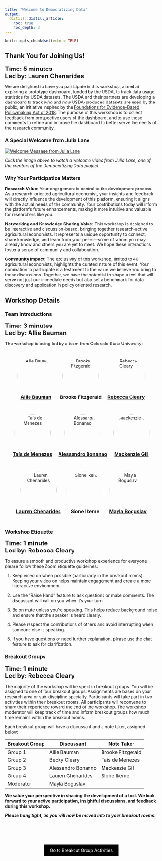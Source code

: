 ```yaml
---
title: "Welcome to Democratizing Data"
output: 
  distill::distill_article:
    toc: true
    toc_depth: 3
---
```


```r
knitr::opts_chunk$set(echo = TRUE)
```

## Thank You for Joining Us!

<span style="font-size: 20px; font-weight: bold;">**Time: 5 minutes**</span> <br>
<span style="font-size: 20px; font-weight: bold;">**Led by: Lauren Chenarides**</span>

We are delighted to have you participate in this workshop, aimed at exploring a prototype dashboard, funded by the USDA, to track data usage statistics for USDA datasets. The USDA and their partners are developing a dashboard to track *who* and *how* USDA-produced datasets are used by the public, an initiative inspired by the [Foundations for Evidence-Based Policymaking Act of 2018](https://www.congress.gov/bill/115th-congress/house-bill/4174). The purpose of this workshop is to collect feedback from prospective users of the dashboard, and to use these comments to refine and improve the dashboard to better serve the needs of the research community.

### A Special Welcome from Julia Lane

[![Welcome Message from Julia Lane](http://via.placeholder.com/640x360)](URL "Welcome Message from Julia Lane")

*Click the image above to watch a welcome video from Julia Lane, one of the creators of the Democratizing Data project.*   

### Why Your Participation Matters

**Research Value**: Your engagement is central to the development process. As a research-oriented agricultural economist, your insights and feedback will directly influence the development of this platform, ensuring it aligns with the actual needs of the community. Your contributions today will inform the platform’s future enhancements, making it more intuitive and valuable for researchers like you.

**Networking and Knowledge Sharing Value**: This workshop is designed to be interactive and discussion-based, bringing together research-active agricultural economists. It represents a unique opportunity to connect, share knowledge, and learn from your peers—some of whom you may already know and others you are yet to meet. We hope these interactions foster a sense of community and collaboration.

**Community Impact**: The exclusivity of this workshop, limited to 40 agricultural economists, highlights the curated nature of this event. Your nomination to participate is a testament to the value we believe you bring to these discussions. Together, we have the potential to shape a tool that will serve not just our immediate needs but also set a benchmark for data discovery and application in policy oriented research.

## Workshop Details

### Team Introductions

<span style="font-size: 20px; font-weight: bold;">**Time: 3 minutes**</span> <br>
<span style="font-size: 20px; font-weight: bold;">**Led by: Allie Bauman**</span>

The workshop is being led by a team from Colorado State University: 

<div style="display: flex; flex-wrap: wrap; justify-content: center;">
<div style="text-align: center; margin: 10px;">
  <img src="images/bauman.jpg" alt="Allie Bauman" style="width: 120px; height: 120px; object-fit: cover; border-radius: 50%;">
  <br>
  <a href="https://scholar.google.com/citations?user=KsJSnW4AAAAJ&hl=en" style="font-size: 16px; font-weight: bold;">Allie Bauman</a>
</div>
<div style="text-align: center; margin: 10px;">
  <img src="path\_to\_rebecca\_cleary\_thumbnail.jpg" alt="Brooke Fitzgerald" style="width: 120px; height: 120px; object-fit: cover; border-radius: 50%;">
  <br>
  <span style="font-size: 16px; font-weight: bold;">Brooke Fitzgerald</span>
</div>
<div style="text-align: center; margin: 10px;">
  <img src="path\_to\_rebecca\_cleary\_thumbnail.jpg" alt="Rebecca Cleary" style="width: 120px; height: 120px; object-fit: cover; border-radius: 50%;">
  <br>
  <a href="https://scholar.google.com/citations?user=5epEG0wAAAAJ&hl=en" style="font-size: 16px; font-weight: bold;">Rebecca Cleary</a>
</div>
<div style="text-align: center; margin: 10px;">
  <img src="images/tais.jpg" alt="Ta&iacute;s de Menezes" style="width: 120px; height: 120px; object-fit: cover; border-radius: 50%;">
  <br>
  <a href="https://scholar.google.com/citations?user=9xUKUroAAAAJ&hl=en&oi=ao" style="font-size: 16px; font-weight: bold;">Ta&iacute;s de Menezes</a>
</div>
<div style="text-align: center; margin: 10px;">
  <img src="path\_to\_alessandro\_bonanno\_thumbnail.jpg" alt="Alessandro Bonanno" style="width: 120px; height: 120px; object-fit: cover; border-radius: 50%;">
  <br>
  <a href="https://scholar.google.com/citations?user=TYjq1G4AAAAJ&hl=en" style="font-size: 16px; font-weight: bold;">Alessandro Bonanno</a>
</div>
<div style="text-align: center; margin: 10px;">
  <img src="images/gill.jpg" alt="Mackenzie Gill" style="width: 120px; height: 120px; object-fit: cover; border-radius: 50%;">
  <br>
  <a href="https://www.linkedin.com/in/mackenzie-gill/" style="font-size: 16px; font-weight: bold;">Mackenzie Gill</a>
</div>
<div style="text-align: center; margin: 10px;">
  <img src="images/lauren.jpg" alt="Lauren Chenarides" style="width: 120px; height: 120px; object-fit: cover; border-radius: 50%;">
  <br>
  <a href="https://www.linkedin.com/in/laurenchenarides/" style="font-size: 16px; font-weight: bold;">Lauren Chenarides</a>
</div>
<div style="text-align: center; margin: 10px;">
  <img src="path\_to\_rebecca\_cleary\_thumbnail.jpg" alt="Sione Ikeme" style="width: 120px; height: 120px; object-fit: cover; border-radius: 50%;">
  <br>
  <span style="font-size: 16px; font-weight: bold;">Sione Ikeme</span>
</div>
<div style="text-align: center; margin: 10px;">
  <img src="images/mayla.jpg" alt="Mayla Boguslav" style="width: 120px; height: 120px; object-fit: cover; border-radius: 50%;">
  <br>
  <a href="https://www.linkedin.com/in/mayla-boguslav-phd-30402239/" style="font-size: 16px; font-weight: bold;">Mayla Boguslav</a>
</div>
</div>

### Workshop Etiquette

<span style="font-size: 20px; font-weight: bold;">**Time: 1 minute**</span> <br>
<span style="font-size: 20px; font-weight: bold;">**Led by: Rebecca Cleary**</span>

To ensure a smooth and productive workshop experience for everyone, please follow these Zoom etiquette guidelines:

1. Keep video on when possible (particularly in the breakout rooms). Keeping your video on helps maintain engagement and create a more interactive environment.

2. Use the "Raise Hand" feature to ask questions or make comments. The discussant will call on you when it's your turn.

3. Be on mute unless you're speaking. This helps reduce background noise and ensure that the speaker is heard clearly.

4. Please respect the contributions of others and avoid interrupting when someone else is speaking.

5. If you have questions or need further explanation, please use the chat feature to ask for clarification.


### Breakout Groups

<span style="font-size: 20px; font-weight: bold;">**Time: 1 minute**</span> <br>
<span style="font-size: 20px; font-weight: bold;">**Led by: Rebecca Cleary**</span>

The majority of the workshop will be spent in breakout groups. You will be assigned to one of four breakout groups. Assignments are based on your research area or sub-discipline specialty. Participants will take part in two activities within their breakout rooms. All participants will reconvene to share their experience toward the end of the workshop. The workshop moderator will keep track of time and inform breakout groups how much time remains within the breakout rooms.

Each breakout group will have a discussant and a note taker, assigned below:

| Breakout Group   | Discussant | Note Taker | 
|--------|----------------|----------------|
| Group 1  |   Allie Bauman  |  Brooke Fitzgerald    |
| Group 2  |   Becky Cleary      |  Ta&iacute;s de Menezes  |
| Group 3  |   Alessandro Bonanno    |   Mackenzie Gill  |
| Group 4  |   Lauren Chenarides   | Sione Ikeme   |
| Moderator  |   Mayla Boguslav   |    |



**We value your perspective in shaping the development of a tool. We look forward to your active participation, insightful discussions, and feedback during this workshop.**

***Please hang tight, as you will now be moved into to your breakout rooms.***


<!-- ################## -->

<div style="padding-bottom: 60px;"></div>

<!--===================================-->
<div style="text-align: center;">
  <a href="breakout.html" class="btn" style="background-color: black; color: white; padding: 10px 20px; text-align: center; text-decoration: none; display: inline-block;">Go to Breakout Group Activities</a>
</div>

<!-- Back to Top Button 
<div id="back-to-top" style="position: fixed; bottom: 20px; right: 20px; display: none;">
  <a href="#top" onclick="document.body.scrollTop = 0; document.documentElement.scrollTop = 0; return false;" style="text-decoration: none; color: white; background-color: black; padding: 10px;">Back to Top</a>
</div>

<script>
window.onscroll = function() {scrollFunction()};

function scrollFunction() {
  if (document.body.scrollTop > 20 || document.documentElement.scrollTop > 20) {
    document.getElementById("back-to-top").style.display = "block";
  } else {
    document.getElementById("back-to-top").style.display = "none";
  }
}
</script>
-->